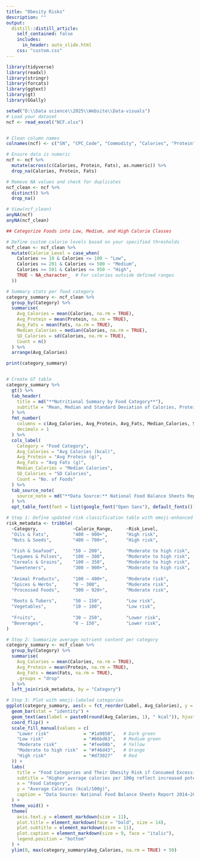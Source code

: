 ```yaml
---
title: "Obesity Risks"
description: ""
output: 
  distill::distill_article:
    self_contained: false
    includes:
      in_header: auto_slide.html
    css: "custom.css"
---
```




```r
library(tidyverse)
library(readxl)
library(stringr)
library(forcats)
library(ggtext)
library(gt)
library(GGally)

setwd("D:\\Data science\\2025\\Website\\Data-visuals")
# Load your dataset
ncf <- read_excel("NCF.xlsx")


# Clean column names 
colnames(ncf) <- c("SN", "CPC_Code", "Commodity", "Calories", "Protein", "Fats", "Category")

# Ensure data is numeric
ncf <- ncf %>%
  mutate(across(c(Calories, Protein, Fats), as.numeric)) %>%
  drop_na(Calories, Protein, Fats)

# Remove NA values and check for duplicates
ncf_clean <- ncf %>%
  distinct() %>%
  drop_na()

# View(ncf_clean)
anyNA(ncf)
anyNA(ncf_clean)

## Categorize Foods into Low, Medium, and High Calorie Classes

# Define custom calorie levels based on your specified thresholds
ncf_clean <- ncf_clean %>%
  mutate(Calorie_Level = case_when(
    Calories >= 10 & Calories <= 100 ~ "Low",
    Calories >= 201 & Calories <= 500 ~ "Medium",
    Calories >= 501 & Calories <= 950 ~ "High",
    TRUE ~ NA_character_  # For calories outside defined ranges
  ))

# Summary stats per food category
category_summary <- ncf_clean %>%
  group_by(Category) %>%
  summarise(
    Avg_Calories = mean(Calories, na.rm = TRUE),
    Avg_Protein = mean(Protein, na.rm = TRUE),
    Avg_Fats = mean(Fats, na.rm = TRUE),
    Median_Calories = median(Calories, na.rm = TRUE),
    SD_Calories = sd(Calories, na.rm = TRUE),
    Count = n()
  ) %>%
  arrange(Avg_Calories)

print(category_summary)


# Create GT table
category_summary %>%
  gt() %>%
  tab_header(
    title = md("**Nutritional Summary by Food Category**"),
    subtitle = "Mean, Median and Standard Deviation of Calories, Protein, and Fats"
  ) %>%
  fmt_number(
    columns = c(Avg_Calories, Avg_Protein, Avg_Fats, Median_Calories, SD_Calories),
    decimals = 1
  ) %>%
  cols_label(
    Category = "Food Category",
    Avg_Calories = "Avg Calories (kcal)",
    Avg_Protein = "Avg Protein (g)",
    Avg_Fats = "Avg Fats (g)",
    Median_Calories = "Median Calories",
    SD_Calories = "SD Calories",
    Count = "No. of Foods"
  ) %>%
  tab_source_note(
    source_note = md("**Data Source:** National Food Balance Sheets Report (2014–2017), NBS-Zanzibar | Created by: *ichi data solutions*")
  ) %>%
  opt_table_font(font = list(google_font("Open Sans"), default_fonts()))

# Step 1: Define updated risk classification table with emoji-enhanced categories
risk_metadata <- tribble(
  ~Category,             ~Calorie_Range,     ~Risk_Level,              ~Notes,                                       ~Label,
  "Oils & Fats",         "400 – 900+",       "High risk",              "Very energy dense",                          "🧈 Oils & Fats",
  "Nuts & Seeds",        "400 – 700+",       "High risk",              "Energy dense; often high in fat",            "🥜 Nuts & Seeds",
  
  "Fish & Seafood",      "50 – 200",         "Moderate to high risk",  "Lean proteins but watch portion sizes",      "🐟 Fish & Seafood",
  "Legumes & Pulses",    "100 – 300",        "Moderate to high risk",  "Good protein/fiber balance",                 "🌱 Legumes & Pulses",
  "Cereals & Grains",    "100 – 350",        "Moderate to high risk",  "Carb-rich; portion control",                 "🌾 Cereals & Grains",
  "Sweeteners",          "300 – 900+",       "Moderate to high risk",  "High sugar content",                         "🍬 Sweeteners",
  
  "Animal Products",     "100 – 400+",       "Moderate risk",          "Watch fatty cuts and dairy fats",            "🥩 Animal Products",
  "Spices & Herbs",      "0 – 300",          "Moderate risk",          "Salt/spice overload",                        "🌶️ Spices & Herbs",
  "Processed Foods",     "300 – 920+",       "Moderate risk",          "High fat, sugar, processed ingredients",     "🥫 Processed Foods",
  
  "Roots & Tubers",      "50 – 150",         "Low risk",               "Starchy but generally safe",                 "🥔 Roots & Tubers",
  "Vegetables",          "10 – 100",         "Low risk",               "Nutrient-dense and safe",                    "🥦 Vegetables",
  
  "Fruits",              "30 – 250",         "Lower risk",             "Sugary fruits in moderation",                "🍎 Fruits",
  "Beverages",           "0 – 150",          "Lower risk",             "Mostly low-cal drinks",                      "🥤 Beverages"
)

# Step 2: Summarize average nutrient content per category
category_summary <- ncf_clean %>%
  group_by(Category) %>%
  summarise(
    Avg_Calories = mean(Calories, na.rm = TRUE),
    Avg_Protein = mean(Protein, na.rm = TRUE),
    Avg_Fats = mean(Fats, na.rm = TRUE),
    .groups = "drop"
  ) %>%
  left_join(risk_metadata, by = "Category")

# Step 3: Plot with emoji-labeled categories
ggplot(category_summary, aes(x = fct_reorder(Label, Avg_Calories), y = Avg_Calories, fill = Risk_Level)) +
  geom_bar(stat = "identity") +
  geom_text(aes(label = paste0(round(Avg_Calories, 1), " kcal")), hjust = -0.1, size = 3.5) +
  coord_flip() +
  scale_fill_manual(values = c(
    "Lower risk"             = "#1a9850",   # Dark green
    "Low risk"               = "#66bd63",   # Medium green
    "Moderate risk"          = "#fee08b",   # Yellow
    "Moderate to high risk"  = "#f46d43",   # Orange
    "High risk"              = "#d73027"    # Red
  )) +
  labs(
    title = "Food Categories and Their Obesity Risk if Consumed Excessively",
    subtitle = "Higher average calories per 100g reflect increased potential for weight gain",
    x = "Food Category",
    y = "Average Calories (kcal/100g)",
    caption = "Data Source: National Food Balance Sheets Report 2014–2017 (NBS-Zanzibar)\nVisualization: ichi data solutions"
  ) +
  theme_void() +
  theme(
    axis.text.y = element_markdown(size = 11),
    plot.title = element_markdown(face = "bold", size = 14),
    plot.subtitle = element_markdown(size = 11),
    plot.caption = element_markdown(size = 9, face = "italic"),
    legend.position = "bottom"
  ) +
  ylim(0, max(category_summary$Avg_Calories, na.rm = TRUE) + 50)



```



